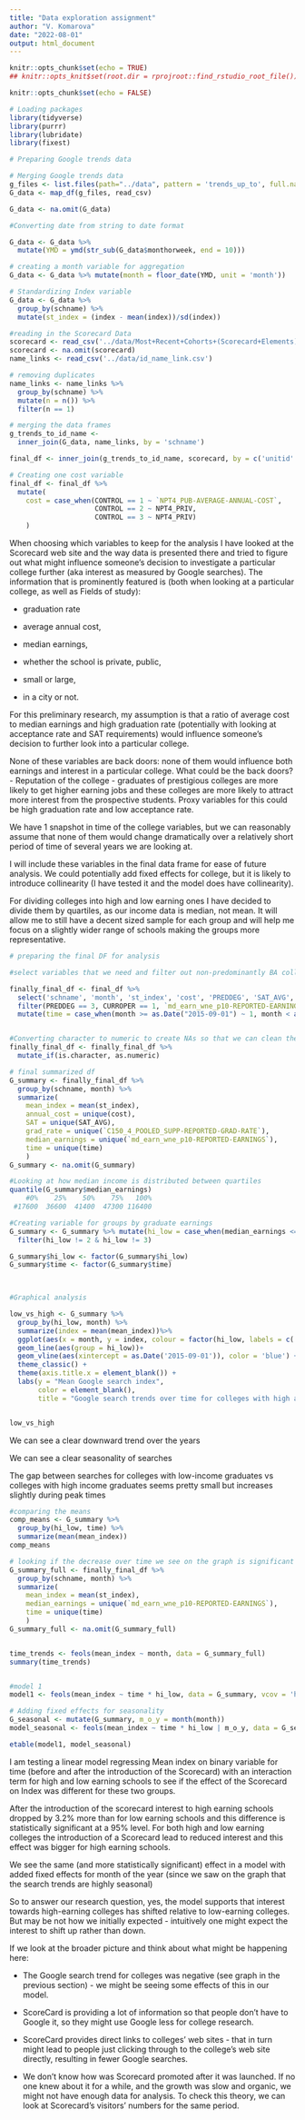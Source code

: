 ```yaml
---
title: "Data exploration assignment"
author: "V. Komarova"
date: "2022-08-01"
output: html_document
---
```


```r
knitr::opts_chunk$set(echo = TRUE)
## knitr::opts_knit$set(root.dir = rprojroot::find_rstudio_root_file())
```


```r
knitr::opts_chunk$set(echo = FALSE)

# Loading packages
library(tidyverse)
library(purrr)
library(lubridate)
library(fixest)

```

```r

# Preparing Google trends data

# Merging Google trends data
g_files <- list.files(path="../data", pattern = 'trends_up_to', full.names = TRUE)
G_data <- map_df(g_files, read_csv)

G_data <- na.omit(G_data)

#Converting date from string to date format

G_data <- G_data %>% 
  mutate(YMD = ymd(str_sub(G_data$monthorweek, end = 10)))

# creating a month variable for aggregation
G_data <- G_data %>% mutate(month = floor_date(YMD, unit = 'month'))

# Standardizing Index variable
G_data <- G_data %>% 
  group_by(schname) %>% 
  mutate(st_index = (index - mean(index))/sd(index))


```

```r

#reading in the Scorecard Data
scorecard <- read_csv('../data/Most+Recent+Cohorts+(Scorecard+Elements).csv')
scorecard <- na.omit(scorecard)
name_links <- read_csv('../data/id_name_link.csv')

# removing duplicates
name_links <- name_links %>% 
  group_by(schname) %>% 
  mutate(n = n()) %>% 
  filter(n == 1)

# merging the data frames
g_trends_to_id_name <- 
  inner_join(G_data, name_links, by = 'schname')

final_df <- inner_join(g_trends_to_id_name, scorecard, by = c('unitid' = 'UNITID'))

# Creating one cost variable
final_df <- final_df %>% 
  mutate(
    cost = case_when(CONTROL == 1 ~ `NPT4_PUB-AVERAGE-ANNUAL-COST`,
                     CONTROL == 2 ~ NPT4_PRIV,
                     CONTROL == 3 ~ NPT4_PRIV)
    )


```

When choosing which variables to keep for the analysis I have looked at the Scorecard web site and the way data is presented there and tried to figure out what might influence someone's decision to investigate a particular college further (aka interest as measured by Google searches). The information that is prominently featured is (both when looking at a particular college, as well as Fields of study):

- graduation rate 

- average annual cost, 

- median earnings, 

- whether the school is private, public, 

- small or large, 

- in a city or not.
 
For this preliminary research, my assumption is that a ratio of average cost to median earnings and high graduation rate (potentially with looking at acceptance rate and SAT requirements) would influence someone's decision to further look into a particular college.

None of these variables are back doors: none of them would influence both earnings and interest in a particular college. 
What could be the back doors?
 - Reputation of the college - graduates of prestigious colleges are more likely to get higher earning jobs and these colleges are more likely to attract more interest from the prospective students. Proxy variables for this could be high graduation rate and low acceptance rate.

We have 1 snapshot in time of the college variables, but we can reasonably assume that none of them would change dramatically over a relatively short period of time of several years we are looking at. 

I will include these variables in the final data frame for ease of future analysis. We could potentially add fixed effects for college, but it is likely to introduce collinearity (I have tested it and the model does have collinearity). 

For dividing colleges into high and low earning ones I have decided to divide them by quartiles, as our income data is median, not mean. It will allow me to still have a decent sized sample for each group and will help me focus on a slightly wider range of schools making the groups more representative.

```r

# preparing the final DF for analysis 

#select variables that we need and filter out non-predominantly BA colleges as well as closed colleges and creating Time variable for before and after scorecard 

finally_final_df <- final_df %>% 
  select('schname', 'month', 'st_index', 'cost', 'PREDDEG', 'SAT_AVG', 'CURROPER','md_earn_wne_p10-REPORTED-EARNINGS', 'C150_4_POOLED_SUPP-REPORTED-GRAD-RATE') %>% 
  filter(PREDDEG == 3, CURROPER == 1, `md_earn_wne_p10-REPORTED-EARNINGS` != 'PrivacySupressed') %>% 
  mutate(time = case_when(month >= as.Date("2015-09-01") ~ 1, month < as.Date("2015-09-01") ~ 0))


#Converting character to numeric to create NAs so that we can clean them out
finally_final_df <- finally_final_df %>% 
  mutate_if(is.character, as.numeric)

# final summarized df
G_summary <- finally_final_df %>% 
  group_by(schname, month) %>% 
  summarize(
    mean_index = mean(st_index),
    annual_cost = unique(cost),
    SAT = unique(SAT_AVG),
    grad_rate = unique(`C150_4_POOLED_SUPP-REPORTED-GRAD-RATE`),
    median_earnings = unique(`md_earn_wne_p10-REPORTED-EARNINGS`),
    time = unique(time)
    )
G_summary <- na.omit(G_summary)

#Looking at how median income is distributed between quartiles 
quantile(G_summary$median_earnings)
    #0%    25%    50%    75%   100% 
 #17600  36600  41400  47300 116400 

#Creating variable for groups by graduate earnings
G_summary <- G_summary %>% mutate(hi_low = case_when(median_earnings <= 36600 ~ 1, median_earnings < 41400 ~2, median_earnings < 47300 ~ 3, median_earnings > 47300 ~ 4)) %>% 
  filter(hi_low != 2 & hi_low != 3)

G_summary$hi_low <- factor(G_summary$hi_low)
G_summary$time <- factor(G_summary$time)

  
```


```r

#Graphical analysis 

low_vs_high <- G_summary %>% 
  group_by(hi_low, month) %>% 
  summarize(index = mean(mean_index))%>% 
  ggplot(aes(x = month, y = index, colour = factor(hi_low, labels = c('Low median earnings', 'High median earnings')))) + 
  geom_line(aes(group = hi_low))+
  geom_vline(aes(xintercept = as.Date('2015-09-01')), color = 'blue') +
  theme_classic() +
  theme(axis.title.x = element_blank()) +
  labs(y = "Mean Google search index", 
       color = element_blank(),
       title = "Google search trends over time for colleges with high and low median earnings") 


low_vs_high


```

We can see a clear downward trend over the years

We can see a clear seasonality of searches

The gap between searches for colleges with low-income graduates vs colleges with high income graduates seems pretty small but increases slightly during peak times


```r
#comparing the means
comp_means <- G_summary %>% 
  group_by(hi_low, time) %>% 
  summarize(mean(mean_index))
comp_means

# looking if the decrease over time we see on the graph is significant (for all colleges)
G_summary_full <- finally_final_df %>% 
  group_by(schname, month) %>% 
  summarize(
    mean_index = mean(st_index),
    median_earnings = unique(`md_earn_wne_p10-REPORTED-EARNINGS`),
    time = unique(time)
    )
G_summary_full <- na.omit(G_summary_full)


time_trends <- feols(mean_index ~ month, data = G_summary_full)
summary(time_trends)


#model 1
model1 <- feols(mean_index ~ time * hi_low, data = G_summary, vcov = 'hetero')

# Adding fixed effects for seasonality
G_seasonal <- mutate(G_summary, m_o_y = month(month))
model_seasonal <- feols(mean_index ~ time * hi_low | m_o_y, data = G_seasonal, vcov = 'hetero')

etable(model1, model_seasonal)

```
I am testing a linear model regressing Mean index on binary variable for time (before and after the introduction of the Scorecard) with an interaction term for high and low earning schools to see if the effect of the Scorecard on Index was different for these two groups.

After the introduction of the scorecard interest to high earning schools dropped by 3.2% more than for low earning schools and this difference is statistically significant at a 95% level. For both high and low earning colleges the introduction of a Scorecard lead to reduced interest and this effect was bigger for high earning schools. 

We see the same (and more statistically significant) effect in a model with added fixed effects for month of the year (since we saw on the graph that the search trends are highly seasonal)

So to answer our research question, yes, the model supports that interest towards high-earning colleges has shifted relative to low-earning colleges. But may be not how we initially expected - intuitively one might expect the interest to shift up rather than down. 

If we look at the broader picture and think about what might be happening here:

- The Google search trend for colleges was negative (see graph in the previous section) - we might be seeing some effects of this in our model. 

- ScoreCard is providing a lot of information so that people don't have to Google it, so they might use Google less for college research.

- ScoreCard provides direct links to colleges' web sites - that in turn might lead to people just clicking through to the college's web site directly, resulting in fewer Google searches.

- We don't know how was Scorecard promoted after it was launched. If no one knew about it for a while, and the growth was slow and organic, we might not have enough data for analysis. To check this theory, we can look at Scorecard's visitors' numbers for the same period.
  
 
